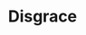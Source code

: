 ---
title: Disgrace
width: 60
height: 60
image: https://assets-for-gh-pages.gb-lon-1.linodeobjects.com/annaja/380-disgrace.jpg
status: private
---